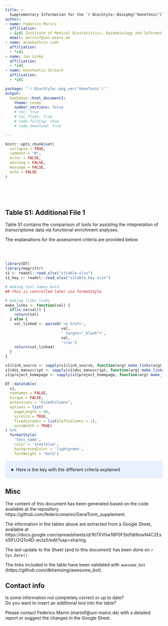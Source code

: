 ```yaml
---
title: >
  Supplementary Information for the `r BiocStyle::Biocpkg("GeneTonic")` package
author:
- name: Federico Marini
  affiliation: 
  - &id1 Institute of Medical Biostatistics, Epidemiology and Informatics (IMBEI), Mainz
  email: marinif@uni-mainz.de
- name: Annekathrin Ludt
  affiliation: 
  - *id1
- name: Jan Linke
  affiliation: 
  - *id1
- name: Konstantin Strauch
  affiliation: 
  - *id1

package: "`r BiocStyle::pkg_ver('GeneTonic')`"
output: 
  bookdown::html_document2:
    theme: cosmo
    number_sections: false
    # toc: true
    # toc_float: true
    # code_folding: show
    # code_download: true

---
```


```r
knitr::opts_chunk$set(
  collapse = TRUE,
  comment = "#",
  error = FALSE,
  warning = FALSE,
  message = FALSE,
  echo = FALSE
)
```

<style type="text/css">
div.blue { background-color:#e6f0ff; border-radius: 5px; padding: 20px;}
</style>

<br><br><br>

## Table S1: Additional File 1

Table S1 contains the comparison of tools for assisting the intepretation of transcriptome data via functional enrichment analyses.

The explanations for the assessment criteria are provided below.

<br><br>

```r
library(DT)
library(magrittr)
s1 <- readxl::read_xlsx("s1table.xlsx")
s1_key <- readxl::read_xlsx("s1table_key.xlsx")
```

```r
# making tool names bold
## this is controlled later via formatStyle

# making links links
make_links <- function(val) {
  if(is.na(val)) {
    return(val)
  } else {
    val_linked <- paste0('<a href=',
                         val,
                         ' target="_blank">',
                         val,
                         '</a>')
    return(val_linked)
  }
}

s1$link_source <- sapply(s1$link_source, function(arg) make_links(arg)) 
s1$doi_manuscript <- sapply(s1$doi_manuscript, function(arg) make_links(arg))
s1$project_homepage <- sapply(s1$project_homepage, function(arg) make_links(arg))
```

```r
DT::datatable(
  s1,
  rownames = FALSE,
  escape = FALSE,
  extensions = "FixedColumns",
  options = list(
    pageLength = 50,
    scrollX = TRUE,
    fixedColumns = list(leftColumns = 1),
    autoWidth = TRUE)
) %>% 
  formatStyle(
    'tool_name',  
    color = 'steelblue',
    backgroundColor = 'lightgreen',
    fontWeight = 'bold') 
```

<div class = "blue">
<details><summary>Here is the key with the different criteria explained</summary>
<p>

```r
knitr::kable(s1_key)
```

</p>
</details>
</div>

## Misc

The content of this document has been generated based on the code available at the repository
https://github.com/federicomarini/GeneTonic_supplement.

The information in the tables above are extracted from a Google Sheet, available at https://docs.google.com/spreadsheets/d/167XV0w18P0FSld1dt6owN4C2Esxl5FU2QTo4D-wclz0/edit?usp=sharing.

The last update to the Sheet (and to this document) has been done on `r Sys.Date()`.

The links included in the table have been validated with `awesome_bot` (https://github.com/dkhamsing/awesome_bot).

## Contact info {-}

Is some information not completely correct or up to date?<br>
Do you want to insert an additional tool into the table?

Please contact Federico Marini (marinif@uni-mainz.de) with a detailed report or suggest the changes in the Google Sheet.

<br><br><br><br><br><br><br>
